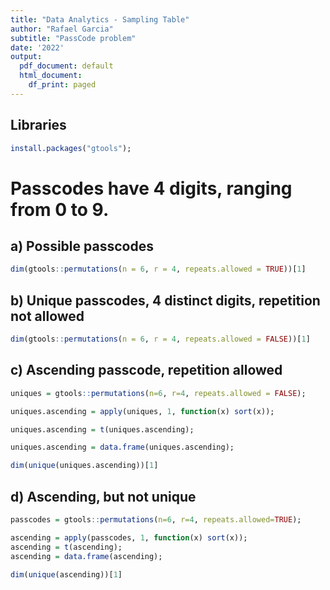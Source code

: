 ```yaml
---
title: "Data Analytics - Sampling Table"
author: "Rafael Garcia"
subtitle: "PassCode problem"
date: '2022'
output:
  pdf_document: default
  html_document:
    df_print: paged
---
```


## Libraries
```r
install.packages("gtools");
```

# Passcodes have 4 digits, ranging from 0 to 9.
## a) Possible passcodes
```r
dim(gtools::permutations(n = 6, r = 4, repeats.allowed = TRUE))[1]
```

## b) Unique passcodes, 4 distinct digits, repetition not allowed
```r
dim(gtools::permutations(n = 6, r = 4, repeats.allowed = FALSE))[1]
```

## c) Ascending passcode, repetition allowed
```r
uniques = gtools::permutations(n=6, r=4, repeats.allowed = FALSE);

uniques.ascending = apply(uniques, 1, function(x) sort(x));

uniques.ascending = t(uniques.ascending);

uniques.ascending = data.frame(uniques.ascending);

dim(unique(uniques.ascending))[1]
```

## d) Ascending, but not unique
```r
passcodes = gtools::permutations(n=6, r=4, repeats.allowed=TRUE);

ascending = apply(passcodes, 1, function(x) sort(x));
ascending = t(ascending);
ascending = data.frame(ascending);

dim(unique(ascending))[1]
```
